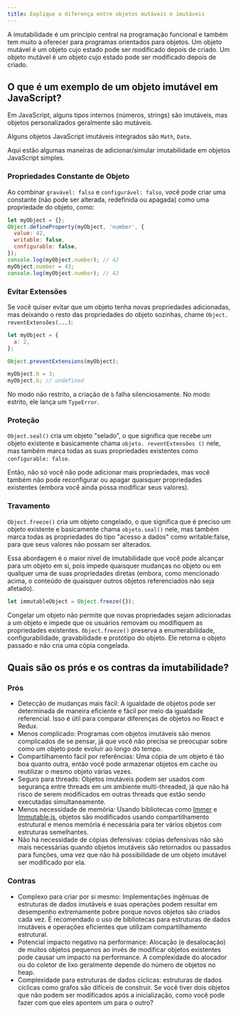 ```yaml
---
title: Explique a diferença entre objetos mutáveis e imutáveis
---
```


A imutabilidade é um princípio central na programação funcional e também tem muito a oferecer para programas orientados para objetos. Um objeto mutável é um objeto cujo estado pode ser modificado depois de criado. Um objeto mutável é um objeto cujo estado pode ser modificado depois de criado.

## O que é um exemplo de um objeto imutável em JavaScript?

Em JavaScript, alguns tipos internos (números, strings) são imutáveis, mas objetos personalizados geralmente são mutáveis.

Alguns objetos JavaScript imutáveis integrados são `Math`, `Date`.

Aqui estão algumas maneiras de adicionar/simular imutabilidade em objetos JavaScript simples.

### Propriedades Constante de Objeto

Ao combinar `gravável: falso` e `configurável: falso`, você pode criar uma constante (não pode ser alterada, redefinida ou apagada) como uma propriedade do objeto, como:

```js
let myObject = {};
Object.defineProperty(myObject, 'number', {
  value: 42,
  writable: false,
  configurable: false,
});
console.log(myObject.number); // 42
myObject.number = 43;
console.log(myObject.number); // 42
```

### Evitar Extensões

Se você quiser evitar que um objeto tenha novas propriedades adicionadas, mas deixando o resto das propriedades do objeto sozinhas, chame `Object. reventExtensões(...)`:

```js
let myObject = {
  a: 2,
};

Object.preventExtensions(myObject);

myObject.b = 3;
myObject.b; // undefined
```

No modo não restrito, a criação de `b` falha silenciosamente. No modo estrito, ele lança um `TypeError`.

### Proteção

`Object.seal()` cria um objeto "selado", o que significa que recebe um objeto existente e basicamente chama `objeto. reventExtensões ()` nele, mas também marca todas as suas propriedades existentes como `configurable: false`.

Então, não só você não pode adicionar mais propriedades, mas você também não pode reconfigurar ou apagar quaisquer propriedades existentes (embora você ainda possa modificar seus valores).

### Travamento

`Object.freeze()` cria um objeto congelado, o que significa que é preciso um objeto existente e basicamente chama `objeto.seal()` nele, mas também marca todas as propriedades do tipo "acesso a dados" como writable:false, para que seus valores não possam ser alterados.

Essa abordagem é o maior nível de imutabilidade que você pode alcançar para um objeto em si, pois impede quaisquer mudanças no objeto ou em qualquer uma de suas propriedades diretas (embora, como mencionado acima, o conteúdo de quaisquer outros objetos referenciados não seja afetado).

```js
let immutableObject = Object.freeze({});
```

Congelar um objeto não permite que novas propriedades sejam adicionadas a um objeto e impede que os usuários removam ou modifiquem as propriedades existentes. `Object.freeze()` preserva a enumerabilidade, configurabilidade, gravabilidade e protótipo do objeto. Ele retorna o objeto passado e não cria uma cópia congelada.

## Quais são os prós e os contras da imutabilidade?

### Prós

-   Detecção de mudanças mais fácil: A igualdade de objetos pode ser determinada de maneira eficiente e fácil por meio da igualdade referencial. Isso é útil para comparar diferenças de objetos no React e Redux.
-   Menos complicado: Programas com objetos imutáveis são menos complicados de se pensar, já que você não precisa se preocupar sobre como um objeto pode evoluir ao longo do tempo.
-   Compartilhamento fácil por referências: Uma cópia de um objeto é tão boa quanto outra, então você pode armazenar objetos em cache ou reutilizar o mesmo objeto várias vezes.
-   Seguro para threads: Objetos imutáveis podem ser usados com segurança entre threads em um ambiente multi-threaded, já que não há risco de serem modificados em outras threads que estão sendo executadas simultaneamente.
-   Menos necessidade de memória: Usando bibliotecas como [Immer](https://immerjs.github.io/immer/) e [Immutable.js](https://immutable-js.com/), objetos são modificados usando compartilhamento estrutural e menos memória é necessária para ter vários objetos com estruturas semelhantes.
-   Não há necessidade de cópias defensivas: cópias defensivas não são mais necessárias quando objetos imutáveis são retornados ou passados para funções, uma vez que não há possibilidade de um objeto imutável ser modificado por ela.

### Contras

-   Complexo para criar por si mesmo: Implementações ingênuas de estruturas de dados imutáveis e suas operações podem resultar em desempenho extremamente pobre porque novos objetos são criados cada vez. É recomendado o uso de bibliotecas para estruturas de dados imutáveis e operações eficientes que utilizam compartilhamento estrutural.
-   Potencial impacto negativo na performance: Alocação (e desalocação) de muitos objetos pequenos ao invés de modificar objetos existentes pode causar um impacto na performance. A complexidade do alocador ou do coletor de lixo geralmente depende do número de objetos no heap.
-   Complexidade para estruturas de dados cíclicas: estruturas de dados cíclicas como grafos são difíceis de construir. Se você tiver dois objetos que não podem ser modificados após a inicialização, como você pode fazer com que eles apontem um para o outro?

